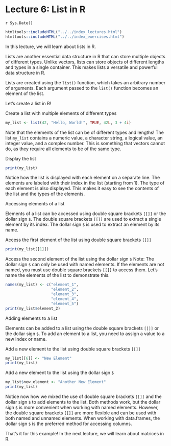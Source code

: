 # Lecture 6: List in R
`r Sys.Date()`

```r
htmltools::includeHTML("../../index_lectures.html")
htmltools::includeHTML("../../index_exercises.html")
```


In this lecture, we will learn about lists in R.

Lists are another essential data structure in R that can store multiple
objects of different types. Unlike vectors, lists can store objects of
different lengths and types in a single container. This makes lists a
versatile and powerful data structure in R.

Lists are created using the `list()` function, which takes an arbitrary
number of arguments. Each argument passed to the `list()` function becomes an
element of the list.

Let's create a list in R!

Create a list with multiple elements of different types

```r
my_list <- list(42, "Hello, World!", TRUE, 42L, 3 + 4i)
```

Note that the elements of the list can be of different types and lengths! The
list `my_list` contains a numeric value, a character string, a logical value,
an integer value, and a complex number. This is something that vectors cannot
do, as they require all elements to be of the same type.

Display the list

```r
print(my_list)
```

Notice how the list is displayed with each element on a separate line. The
elements are labeled with their index in the list (starting from 1). The type
of each element is also displayed. This makes it easy to see the contents of
the list and the types of the elements.

Accessing elements of a list

Elements of a list can be accessed using double square brackets `[[]]` or the
dollar sign `$`. The double square brackets `[[]]` are used to extract a
single element by its index. The dollar sign `$` is used to extract an
element by its name.

Access the first element of the list using double square brackets `[[]]`

```r
print(my_list[[1]])
```

Access the second element of the list using the dollar sign `$` Note: The
dollar sign `$` can only be used with named elements. If the elements are not
named, you must use double square brackets `[[]]` to access them. Let's name
the elements of the list to demonstrate this.

```r
names(my_list) <- c("element_1",
                    "element_2",
                    "element_3",
                    "element_4",
                    "element_5")
print(my_list$element_2)
```

Adding elements to a list

Elements can be added to a list using the double square brackets `[[]]` or
the dollar sign `$`. To add an element to a list, you need to assign a value
to a new index or name.

Add a new element to the list using double square brackets `[[]]`

```r
my_list[[6]] <- "New Element"
print(my_list)
```

Add a new element to the list using the dollar sign `$`

```r
my_list$new_element <- "Another New Element"
print(my_list)
```

Notice now how we mixed the use of double square brackets `[[]]` and the
dollar sign `$` to add elements to the list. Both methods work, but the
dollar sign `$` is more convenient when working with named elements. However,
the double square brackets `[[]]` are more flexible and can be used with both
named and unnamed elements. When working with data.frames, the dollar sign
`$` is the preferred method for accessing columns.

That's it for this example! In the next lecture, we will learn about matrices
in R.
